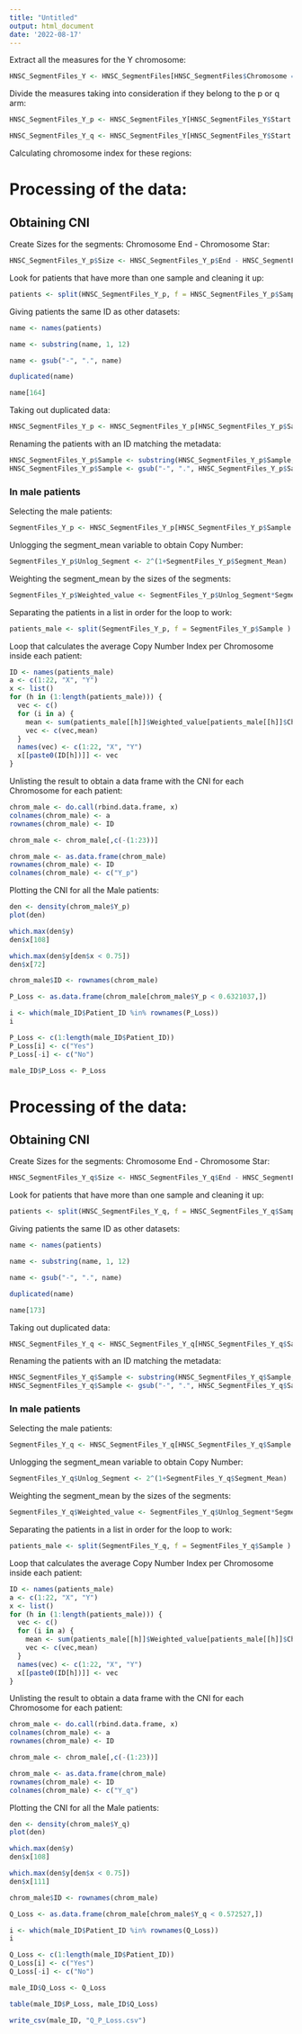 ```yaml
---
title: "Untitled"
output: html_document
date: '2022-08-17'
---
```


Extract all the measures for the Y chromosome:

```r
HNSC_SegmentFiles_Y <- HNSC_SegmentFiles[HNSC_SegmentFiles$Chromosome == "Y",]
```

Divide the measures taking into consideration if they belong to the p or q arm:

```r
HNSC_SegmentFiles_Y_p <- HNSC_SegmentFiles_Y[HNSC_SegmentFiles_Y$Start > 1 & HNSC_SegmentFiles_Y$End < 10400000, ]
```

```r
HNSC_SegmentFiles_Y_q <- HNSC_SegmentFiles_Y[HNSC_SegmentFiles_Y$Start > 10400001 & HNSC_SegmentFiles_Y$End < 57227415, ]
```

Calculating chromosome index for these regions:

# Processing of the data:

## Obtaining CNI

Create Sizes for the segments: Chromosome End - Chromosome Star:

```r
HNSC_SegmentFiles_Y_p$Size <- HNSC_SegmentFiles_Y_p$End - HNSC_SegmentFiles_Y_p$Start
```

Look for patients that have more than one sample and cleaning it up:

```r
patients <- split(HNSC_SegmentFiles_Y_p, f = HNSC_SegmentFiles_Y_p$Sample )
```

Giving patients the same ID as other datasets:

```r
name <- names(patients)
```

```r
name <- substring(name, 1, 12)
```

```r
name <- gsub("-", ".", name)
```

```r
duplicated(name) 
```

```r
name[164]
```


Taking out duplicated data:

```r
HNSC_SegmentFiles_Y_p <- HNSC_SegmentFiles_Y_p[HNSC_SegmentFiles_Y_p$Sample != "TCGA-CV-6955-01A-11D-2062-01",]
```

Renaming the patients with an ID matching the metadata:

```r
HNSC_SegmentFiles_Y_p$Sample <- substring(HNSC_SegmentFiles_Y_p$Sample, 1, 12)
HNSC_SegmentFiles_Y_p$Sample <- gsub("-", ".", HNSC_SegmentFiles_Y_p$Sample)
```

### In male patients

Selecting the male patients:

```r
SegmentFiles_Y_p <- HNSC_SegmentFiles_Y_p[HNSC_SegmentFiles_Y_p$Sample %in% male_ID$Patient_ID,]
```

Unlogging the segment_mean variable to obtain Copy Number:

```r
SegmentFiles_Y_p$Unlog_Segment <- 2^(1+SegmentFiles_Y_p$Segment_Mean)
```

Weighting the segment_mean by the sizes of the segments:

```r
SegmentFiles_Y_p$Weighted_value <- SegmentFiles_Y_p$Unlog_Segment*SegmentFiles_Y_p$Size
```

Separating the patients in a list in order for the loop to work:

```r
patients_male <- split(SegmentFiles_Y_p, f = SegmentFiles_Y_p$Sample )
```

Loop that calculates the average Copy Number Index per Chromosome inside each patient:

```r
ID <- names(patients_male)
a <- c(1:22, "X", "Y")
x <- list()
for (h in (1:length(patients_male))) {
  vec <- c()
  for (i in a) {
    mean <- sum(patients_male[[h]]$Weighted_value[patients_male[[h]]$Chromosome %in% i])/sum(patients_male[[h]]$Size[patients_male[[h]]$Chromosome %in% i])
    vec <- c(vec,mean)
  }
  names(vec) <- c(1:22, "X", "Y")
  x[[paste0(ID[h])]] <- vec
}

```

Unlisting the result to obtain a data frame with the CNI for each Chromosome for each patient:

```r
chrom_male <- do.call(rbind.data.frame, x)
colnames(chrom_male) <- a
rownames(chrom_male) <- ID
```

```r
chrom_male <- chrom_male[,c(-(1:23))]
```

```r
chrom_male <- as.data.frame(chrom_male)
rownames(chrom_male) <- ID
colnames(chrom_male) <- c("Y_p")
```



Plotting the CNI for all the Male patients:

```r
den <- density(chrom_male$Y_p)
plot(den)
```
```r
which.max(den$y)
den$x[108]
```


```r
which.max(den$y[den$x < 0.75])
den$x[72]
```

```r
chrom_male$ID <- rownames(chrom_male) 
```

```r
P_Loss <- as.data.frame(chrom_male[chrom_male$Y_p < 0.6321037,])
```

```r
i <- which(male_ID$Patient_ID %in% rownames(P_Loss))
i
```

```r
P_Loss <- c(1:length(male_ID$Patient_ID))
P_Loss[i] <- c("Yes")
P_Loss[-i] <- c("No")
```

```r
male_ID$P_Loss <- P_Loss
```

# Processing of the data:

## Obtaining CNI

Create Sizes for the segments: Chromosome End - Chromosome Star:

```r
HNSC_SegmentFiles_Y_q$Size <- HNSC_SegmentFiles_Y_q$End - HNSC_SegmentFiles_Y_q$Start
```

Look for patients that have more than one sample and cleaning it up:

```r
patients <- split(HNSC_SegmentFiles_Y_q, f = HNSC_SegmentFiles_Y_q$Sample )
```

Giving patients the same ID as other datasets:

```r
name <- names(patients)
```

```r
name <- substring(name, 1, 12)
```

```r
name <- gsub("-", ".", name)
```

```r
duplicated(name) 
```

```r
name[173]
```


Taking out duplicated data:

```r
HNSC_SegmentFiles_Y_q <- HNSC_SegmentFiles_Y_q[HNSC_SegmentFiles_Y_q$Sample != "TCGA-CV-6955-01A-11D-2062-01",]
```

Renaming the patients with an ID matching the metadata:

```r
HNSC_SegmentFiles_Y_q$Sample <- substring(HNSC_SegmentFiles_Y_q$Sample, 1, 12)
HNSC_SegmentFiles_Y_q$Sample <- gsub("-", ".", HNSC_SegmentFiles_Y_q$Sample)
```

### In male patients

Selecting the male patients:

```r
SegmentFiles_Y_q <- HNSC_SegmentFiles_Y_q[HNSC_SegmentFiles_Y_q$Sample %in% male_ID$Patient_ID,]
```

Unlogging the segment_mean variable to obtain Copy Number:

```r
SegmentFiles_Y_q$Unlog_Segment <- 2^(1+SegmentFiles_Y_q$Segment_Mean)
```

Weighting the segment_mean by the sizes of the segments:

```r
SegmentFiles_Y_q$Weighted_value <- SegmentFiles_Y_q$Unlog_Segment*SegmentFiles_Y_q$Size
```

Separating the patients in a list in order for the loop to work:

```r
patients_male <- split(SegmentFiles_Y_q, f = SegmentFiles_Y_q$Sample )
```

Loop that calculates the average Copy Number Index per Chromosome inside each patient:

```r
ID <- names(patients_male)
a <- c(1:22, "X", "Y")
x <- list()
for (h in (1:length(patients_male))) {
  vec <- c()
  for (i in a) {
    mean <- sum(patients_male[[h]]$Weighted_value[patients_male[[h]]$Chromosome %in% i])/sum(patients_male[[h]]$Size[patients_male[[h]]$Chromosome %in% i])
    vec <- c(vec,mean)
  }
  names(vec) <- c(1:22, "X", "Y")
  x[[paste0(ID[h])]] <- vec
}

```

Unlisting the result to obtain a data frame with the CNI for each Chromosome for each patient:

```r
chrom_male <- do.call(rbind.data.frame, x)
colnames(chrom_male) <- a
rownames(chrom_male) <- ID
```

```r
chrom_male <- chrom_male[,c(-(1:23))]
```

```r
chrom_male <- as.data.frame(chrom_male)
rownames(chrom_male) <- ID
colnames(chrom_male) <- c("Y_q")
```



Plotting the CNI for all the Male patients:

```r
den <- density(chrom_male$Y_q)
plot(den)
```
```r
which.max(den$y)
den$x[108]
```


```r
which.max(den$y[den$x < 0.75])
den$x[111]
```

```r
chrom_male$ID <- rownames(chrom_male) 
```

```r
Q_Loss <- as.data.frame(chrom_male[chrom_male$Y_q < 0.572527,])
```

```r
i <- which(male_ID$Patient_ID %in% rownames(Q_Loss))
i
```

```r
Q_Loss <- c(1:length(male_ID$Patient_ID))
Q_Loss[i] <- c("Yes")
Q_Loss[-i] <- c("No")
```

```r
male_ID$Q_Loss <- Q_Loss
```


```r
table(male_ID$P_Loss, male_ID$Q_Loss)
```

```r
write_csv(male_ID, "Q_P_Loss.csv")
```
